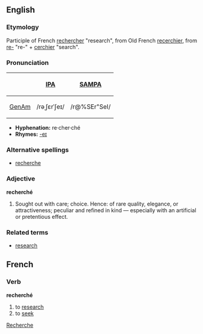 {{rfc}}<!-- labeled as french but note the webster 1913 comment below! -->
== English ==
===Etymology===
Participle of French [[rechercher]] "research", from Old French [[recerchier]], from [[re-]] "re-" + [[cerchier]] "search".

===Pronunciation===
{| border=1 cellpadding=5
! !! [[w:International Phonetic Alphabet|IPA]] !! [[w:SAMPA|SAMPA]]
|-
! [[GenAm]]
| /rəˌʃɛrˈʃeɪ/ || /r@%SEr"SeI/
|}

*'''Hyphenation:''' re·cher·ché
*'''Rhymes:''' [[Rhymes:English:-eɪ|-eɪ]]

===Alternative spellings===
*[[recherche]]

===Adjective===
'''recherché'''
# Sought out with care; choice. Hence: of rare quality, elegance, or attractiveness; peculiar and refined in kind — especially with an artificial or pretentious effect.
<!-- above def modified from webster 1913 -->

===Related terms===
*[[research]]

== French ==
=== Verb ===
'''recherché'''
#to [[research]]
#to [[seek]]

[[Category:English words spelled with diacritics or ligatures|Recherche]]